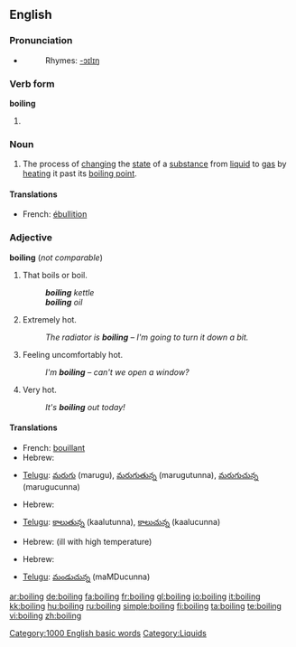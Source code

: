 ==English==

===Pronunciation===
*{{audio|en-us-boiling.ogg|Audio (US)}}
*:Rhymes: [[Rhymes:English:-ɔɪlɪŋ|-ɔɪlɪŋ]]

===Verb form===
'''boiling'''

# {{present participle of|boil}}

===Noun===
{{wikipedia}}
{{en-noun|-}}

# The process of [[change|changing]] the [[state]] of a [[substance]] from [[liquid]] to [[gas]] by [[heat]]ing it past its [[boiling point]].

====Translations====
{{top}}
*French: [[ébullition]] {{f}}
{{bottom}}

===Adjective===
'''boiling''' (''not comparable'')

# That boils or boil.
#:'''''boiling''' kettle''
#:'''''boiling''' oil''
# {{context|of a thing|informal}} Extremely hot.
#:''The radiator is '''boiling''' &ndash; I'm going to turn it down a bit.''
# {{context|of a person|informal}} Feeling uncomfortably hot.
#:''I'm '''boiling''' &ndash; can't we open a window?''
# {{context|of the weather}} Very hot.
#:''It's '''boiling''' out today!''

====Translations====
{{trans-top|that boil(s)}}
*French: [[bouillant]] {{m}}
*Hebrew: {{t|he|sc=Hebr|רותח|tr=rotéakh|alt=רוֹתֵחַ}} {{m}}
{{trans-mid}}
*[[Telugu]]: [[మరుగు]] (marugu), [[మరుగుతున్న]] (marugutunna), [[మరుగుచున్న]] (marugucunna)
{{trans-bottom}}

{{trans-top|of a thing: extremely hot}}
*Hebrew: {{t|he|sc=Hebr|רותח|tr=rotéakh|alt=רוֹתֵחַ}} {{m}}
{{trans-mid}}
*[[Telugu]]: [[కాలుతున్న]] (kaalutunna), [[కాలుచున్న]] (kaalucunna)
{{trans-bottom}}

{{trans-top|of a person: feeling uncomfortably hot}}
*Hebrew: {{t|he|sc=Hebr|קודח|tr=qodéakh|alt=קוֹדֵחַ}} {{m}} (ill with high temperature)
{{trans-mid}}
{{trans-bottom}}

{{trans-top|of the weather: very hot}}
*Hebrew: {{t|he|sc=Hebr|לוהט|tr=lohéT|alt=לוֹהֵט}} {{m}}
{{trans-mid}} 
*[[Telugu]]: [[మండుచున్న]] (maMDucunna)
{{trans-bottom}}

[[Category:1000 English basic words]]
[[Category:Liquids]]

[[ar:boiling]]
[[de:boiling]]
[[fa:boiling]]
[[fr:boiling]]
[[gl:boiling]]
[[io:boiling]]
[[it:boiling]]
[[kk:boiling]]
[[hu:boiling]]
[[ru:boiling]]
[[simple:boiling]]
[[fi:boiling]]
[[ta:boiling]]
[[te:boiling]]
[[vi:boiling]]
[[zh:boiling]]